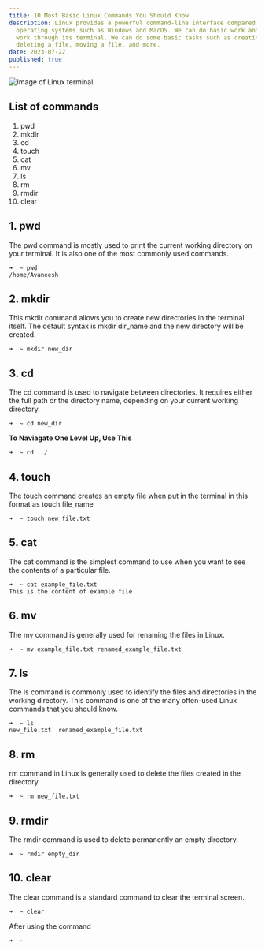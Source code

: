 ```yaml
---
title: 10 Most Basic Linux Commands You Should Know
description: Linux provides a powerful command-line interface compared to other
  operating systems such as Windows and MacOS. We can do basic work and advanced
  work through its terminal. We can do some basic tasks such as creating a file,
  deleting a file, moving a file, and more.
date: 2023-07-22
published: true
---
```


<Image
  src="/static/linux.jpg"
  alt="Image of Linux terminal"
  className="h-auto w-full rounded-md"
  width={640}
  height={360}
/>

## List of commands

1. pwd
1. mkdir
1. cd
1. touch
1. cat
1. mv
1. ls
1. rm
1. rmdir
1. clear

## 1. pwd

The pwd command is mostly used to print the current working directory on your terminal. It is also one of the most commonly used commands.

```
➜  ~ pwd
/home/Avaneesh
```

## 2. mkdir

This mkdir command allows you to create new directories in the terminal itself. The default syntax is mkdir dir_name and the new directory will be created.

```
➜  ~ mkdir new_dir
```

## 3. cd

The cd command is used to navigate between directories. It requires either the full path or the directory name, depending on your current working directory.

```
➜  ~ cd new_dir
```

**To Naviagate One Level Up, Use This**

```
➜  ~ cd ../
```

## 4. touch

The touch command creates an empty file when put in the terminal in this format as touch file_name

```
➜  ~ touch new_file.txt
```

## 5. cat

The cat command is the simplest command to use when you want to see the contents of a particular file.

```
➜  ~ cat example_file.txt
This is the content of example file
```

## 6. mv

The mv command is generally used for renaming the files in Linux.

```
➜  ~ mv example_file.txt renamed_example_file.txt
```

## 7. ls

The ls command is commonly used to identify the files and directories in the working directory. This command is one of the many often-used Linux commands that you should know.

```
➜  ~ ls
new_file.txt  renamed_example_file.txt
```

## 8. rm

rm command in Linux is generally used to delete the files created in the directory.

```
➜  ~ rm new_file.txt
```

## 9. rmdir

The rmdir command is used to delete permanently an empty directory.

```
➜  ~ rmdir empty_dir
```

## 10. clear

The clear command is a standard command to clear the terminal screen.

```
➜  ~ clear
```

After using the command

```
➜  ~
```
